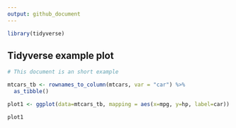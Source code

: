 ```yaml
---
output: github_document
---
```


```r
library(tidyverse)
```

## Tidyverse example plot
```r
# This document is an short example

mtcars_tb <- rownames_to_column(mtcars, var = "car") %>% 
  as_tibble()

plot1 <- ggplot(data=mtcars_tb, mapping = aes(x=mpg, y=hp, label=car)) + geom_point() + geom_label() + ggtitle("Mileage vs Horsepower")
```

```r
plot1
```
